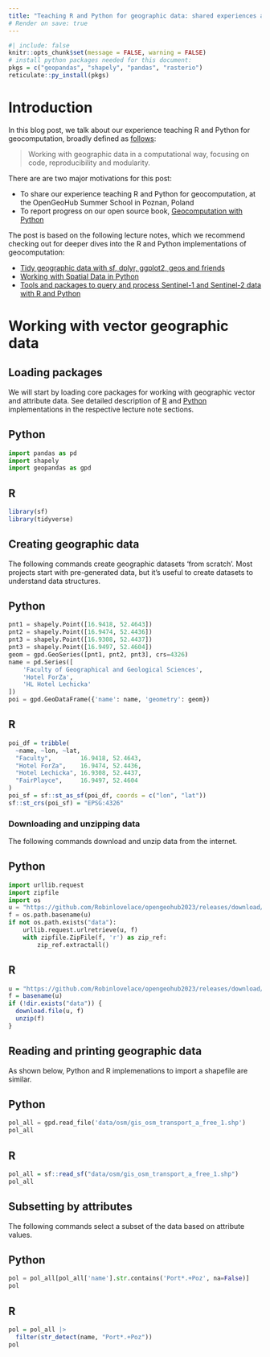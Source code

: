 ```yaml
---
title: "Teaching R and Python for geographic data: shared experiences and lessons learned"
# Render on save: true
---
```


```r
#| include: false
knitr::opts_chunk$set(message = FALSE, warning = FALSE)
# install python packages needed for this document:
pkgs = c("geopandas", "shapely", "pandas", "rasterio")
reticulate::py_install(pkgs)
```

# Introduction

In this blog post, we talk about our experience teaching R and Python for geocomputation, broadly defined as [follows](https://r.geocompx.org/intro#what-is-geocomputation):

> Working with geographic data in a computational way, focusing on code, reproducibility and modularity.

There are are two major motivations for this post:

- To share our experience teaching R and Python for geocomputation, at the OpenGeoHub Summer School in Poznan, Poland
- To report progress on our open source book, [Geocomputation with Python](https://py.geocompx.org/)

The post is based on the following lecture notes, which we recommend checking out for deeper dives into the R and Python implementations of geocomputation:

- [Tidy geographic data with sf, dplyr, ggplot2, geos and friends](https://ogh23.robinlovelace.net/tidy)
- [Working with Spatial Data in Python](https://geobgu.xyz/presentations/p_2023_ogh/)
- [Tools and packages to query and process Sentinel-1 and Sentinel-2 data with R and Python](https://github.com/loreabad6/ogh23)

# Working with vector geographic data

## Loading packages

We will start by loading core packages for working with geographic vector and attribute data.
See detailed description of [R](https://ogh23.robinlovelace.net/tidy#vector-data) and [Python](https://geobgu.xyz/presentations/p_2023_ogh/01-vector.html) implementations in the respective lecture note sections.


:::: {.panel-tabset group="language"}

## Python

```python
import pandas as pd
import shapely
import geopandas as gpd
```

## R

```r
library(sf)
library(tidyverse)
```

::::

## Creating geographic data

The following commands create geographic datasets 'from scratch'.
Most projects start with pre-generated data, but it's useful to create datasets to understand data structures.

:::: {.panel-tabset group="language"}

## Python

```python
pnt1 = shapely.Point([16.9418, 52.4643])
pnt2 = shapely.Point([16.9474, 52.4436])
pnt3 = shapely.Point([16.9308, 52.4437])
pnt3 = shapely.Point([16.9497, 52.4604])
geom = gpd.GeoSeries([pnt1, pnt2, pnt3], crs=4326)
name = pd.Series([
    'Faculty of Geographical and Geological Sciences', 
    'Hotel ForZa', 
    'HL Hotel Lechicka'
])
poi = gpd.GeoDataFrame({'name': name, 'geometry': geom})
```

## R

```r
poi_df = tribble(
  ~name, ~lon, ~lat,
  "Faculty",        16.9418, 52.4643,
  "Hotel ForZa",    16.9474, 52.4436,
  "Hotel Lechicka", 16.9308, 52.4437,
  "FairPlayce",     16.9497, 52.4604
)
poi_sf = sf::st_as_sf(poi_df, coords = c("lon", "lat"))
sf::st_crs(poi_sf) = "EPSG:4326"
```


::::

### Downloading and unzipping data

The following commands download and unzip data from the internet.

:::: {.panel-tabset group="language"}

## Python

```python
import urllib.request
import zipfile
import os
u = "https://github.com/Robinlovelace/opengeohub2023/releases/download/data/data.zip"
f = os.path.basename(u)
if not os.path.exists("data"):
    urllib.request.urlretrieve(u, f)
    with zipfile.ZipFile(f, 'r') as zip_ref:
        zip_ref.extractall()
```

## R

```r
u = "https://github.com/Robinlovelace/opengeohub2023/releases/download/data/data.zip"
f = basename(u)
if (!dir.exists("data")) {
  download.file(u, f)
  unzip(f)
}
```

::::

## Reading and printing geographic data

As shown below, Python and R implemenations to import a shapefile are similar.

:::: {.panel-tabset group="language"}

## Python

```python
pol_all = gpd.read_file('data/osm/gis_osm_transport_a_free_1.shp')
pol_all
```

## R

```r
pol_all = sf::read_sf("data/osm/gis_osm_transport_a_free_1.shp")
pol_all
```

::::

## Subsetting by attributes

The following commands select a subset of the data based on attribute values.

:::: {.panel-tabset group="language"}

## Python

```python
pol = pol_all[pol_all['name'].str.contains('Port*.+Poz', na=False)]
pol
```

## R

```r
pol = pol_all |>
  filter(str_detect(name, "Port*.+Poz"))
pol
```

::::

